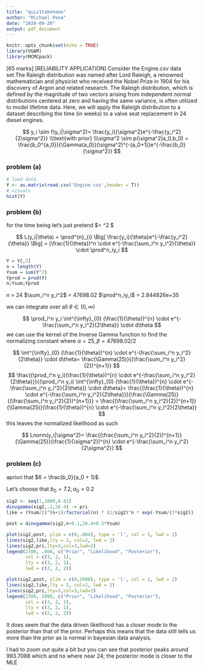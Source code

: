 ```yaml
---
title: "quiz1takehome"
author: "Michael Pena"
date: "2024-09-20"
output: pdf_document
---
```


```r
knitr::opts_chunk$set(echo = TRUE)
library(VGAM)
library(MCMCpack)
```



[65 marks] [RELIABILITY APPLICATION] Consider the Engine.csv data set.The Raleigh distribution was named after Lord Raleigh, a renowned mathematician and physicist who received the Nobel Prize in 1904 for his discovery of Argon and related research. The Raleigh distribution, which is defined by the magnitude of two vectors arising from independent normal distributions centered at zero and having the same variance, is often utilized to model lifetime data. Here, we will apply the Raleigh distribution to a dataset describing the time (in weeks) to a valve seat replacement in 24 diesel engines.

$$
y_i \sim f(y_i|\sigma^2)=
\frac{y_i}{\sigma^2}e^{-\frac{y_i^2}{2\sigma^2}}
\\\text{with prior} 
\\\sigma^2 \sim p(\sigma^2|a_0,b_0) = \frac{b_0^{a_0}}{\Gamma(a_0)}(\sigma^2)^{-(a_0+1)}e^{-\frac{b_0}{\sigma^2}}
$$

### problem (a)

```r
# load data
Y <- as.matrix(read.csv('Engine.csv',header = T))
# visuals
hist(Y)
```

### problem (b)

for the time being let's just pretend $\theta = \sigma^2 $

$$
L(y_i|\theta) = \prod^{n}_{i}
\Big[
\frac{y_i}{\theta}e^{-\frac{y_i^2}{\theta}} 
\Big]
=
(\frac{1}{\theta})^n \cdot e^{-\frac{\sum_i^n y_i^2}{\theta}} \cdot \prod^n_iy_i
$$

```r
Y = Y[,2]
n = length(Y)
Ysum = sum(Y^2)
Yprod = prod(Y)
n;Ysum;Yprod
```
$n$ = 24
$\sum_i^n y_i^2$ = 47698.02
$\prod^n_iy_i$ = 2.844826e+35

we can integrate over all $\theta \in (0,\infty)$

$$
\prod_i^n y_i
\int^{\infty}_{0}
(\frac{1}{\theta})^{n} \cdot e^{-\frac{\sum_i^n y_i^2}{2\theta}} \cdot 
d\theta
$$
we can use the kernel of the Inverse Gamma function to find the normalizing constant where $\alpha =25,\beta = 47698.02/2$

$$
\int^{\infty}_{0}
(\frac{1}{\theta})^{n} \cdot e^{-\frac{\sum_i^n y_i^2}{2\theta}} \cdot 
d\theta=
\frac{\Gamma(25)}{(\frac{\sum_i^n y_i^2}{2})^{n+1}}
$$
$$
\frac{(\prod_i^n y_i)(\frac{1}{\theta})^{n} \cdot e^{-\frac{\sum_i^n y_i^2}{2\theta}}}{(\prod_i^n y_i)
\int^{\infty}_{0}
(\frac{1}{\theta})^{n} \cdot e^{-\frac{\sum_i^n y_i^2}{2\theta}} \cdot 
d\theta}=
\frac{(\frac{1}{\theta})^{n} \cdot e^{-\frac{\sum_i^n y_i^2}{2\theta}}}{\frac{\Gamma(25)}{(\frac{\sum_i^n y_i^2}{2})^{n+1}}}
=
\frac{(\frac{\sum_i^n y_i^2}{2})^{n+1}}{\Gamma(25)}(\frac{1}{\theta})^{n} \cdot e^{-\frac{\sum_i^n y_i^2}{2\theta}}
$$
this leaves the normalized likelihood as such

$$
Lnorm(y_i|\sigma^2)=
\frac{(\frac{\sum_i^n y_i^2}{2})^{n+1}}{\Gamma(25)}(\frac{1}{\sigma^2})^{n} \cdot e^{-\frac{\sum_i^n y_i^2}{2\sigma^2}}
$$

### problem (c)

apriori that $6 = \frac{b_0}{a_0 + 1}$.

Let's choose that $b_0 = 7.2, a_0 = 0.2$

```r
sig2 <- seq(1,3000,0.01)
dinvgamma(sig2,.1,26.4) -> pri
like = (Ysum/2)^(n+1)/factorial(n) * (1/sig2)^n * exp(-Ysum/(2*sig2))

post = dinvgamma(sig2,n+0.1,26.4+0.5*Ysum)
```

```r
plot(sig2,post, ylim = c(0,.004), type = 'l', col = 1, lwd = 2)
lines(sig2,like,lty = 2, col=2, lwd = 2)
lines(sig2,pri,lty=3,col=3,lwd=2)
legend(2300, .004, c("Prior", "Likelihood", "Posterior"),
       col = c(3, 2, 1),
       lty = c(3, 2, 1),
       lwd = c(2, 2, 2))

plot(sig2,post, ylim = c(0,2000), type = 'l', col = 1, lwd = 2)
lines(sig2,like,lty = 2, col=2, lwd = 2)
lines(sig2,pri,lty=3,col=3,lwd=2)
legend(2300, 2000, c("Prior", "Likelihood", "Posterior"),
       col = c(3, 2, 1),
       lty = c(3, 2, 1),
       lwd = c(2, 2, 2))
```

It does seem that the data driven likelihood has a closer mode to the posterior than that of the prior. Perhaps this means that the data still tells us more than the prior as is normal in bayesian data analysis.

I had to zoom out quite a bit but you can see that posterior peaks around 993.7088 which and no where near 24; the posterior mode is closer to the MLE